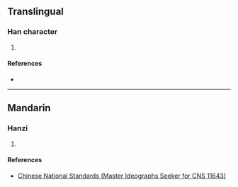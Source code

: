 {{character info/new}}
==Translingual==

===Han character===
{{Han char|rn=64|rad=手|as=13|sn=16|four=|canj=QJBK|ids=⿰扌献}}

# {{defn|Han|sort=手13}}

====References====
* {{Han ref|kx=0459.201|hdz=31967.011|uh=64DC|ud=25820}}

----

==Mandarin==

===Hanzi===
{{cmn-hanzi|pin=[[è]] ([[e4]])|wg=o<sup>4</sup>}}

# {{defn|lang=cmn|sort=手13}}

====References====
* [http://www.cns11643.gov.tw/AIDB/query_general_view.do?page=3&code=5075 Chinese National Standards (Master Ideographs Seeker for CNS 11643)]